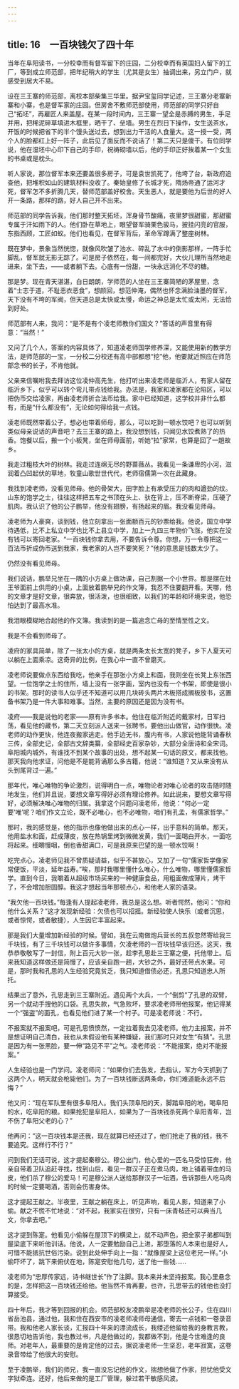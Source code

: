```yaml
---
---
---
```

title: 16　一百块钱欠了四十年
---

当年在阜阳读书，一分校幸而有督军留下的庄园，二分校幸而有英国妇人留下的工厂，等到成立师范部，把年纪稍大的学生（尤其是女生）抽调出来，另立门户，就感受到居大不易。

设在三王寨的师范部，离校本部柴集三华里。据尹宝玺同学记述，三王寨分老寨新寨和小寨，也是督军家的庄园。但房舍不敷师范部使用，师范部的同学只好自己“拓坯”，再雇匠人来盖屋。在某一段时间内，三王寨一望全是赤膊的男生，手足并用，把稀泥碎草填进木框里，晒干了、垒墙。男生在烈日下操作，女生送茶水，开饭的时候把省下的半个馒头送过去，想到出力干活的人食量大。这一授一受，两个人的脸都红上好一阵子，此后见了面反而不说话了！第二天只是傻干。有位同学说，他在湿坯中心印下自己的手印，祝祷砌墙以后，他的手印正好挨着某一个女生的书桌或是枕头。

听人家说，那位督军本来还要盖很多房子，可是袁世凯死了，他垮了台，新政府追查他，把堆积如山的建筑材料没收了。秦始皇修了长城才死，隋炀帝通了运河才死，督军怎不多折腾几天，替师范部盖好校舍。天生恶人，就是要他为后世的好人开一条路，那样的路，好人自己开不出来。

师范部的同学告诉我，他们那时整天拓坯，浑身骨节酸痛，夜里梦很甜蜜，那甜蜜专属于汗如雨下的人。他们卧在草地上，眼望督军骑栗色骏马，披挂闪亮的官服，东指西顾，工匠如蚁。他们也看见，在督军背后，革命军蹲满了整座树林。

既在梦中，景象当然恍惚，就像风吹皱了池水、碎乱了水中的倒影那样，一阵手忙脚乱，督军就无影无踪了。可是房子依然在，每一间都完好，大伙儿理所当然地走进来，坐下去，——或者躺下去。心底有一份甜，一块永远消化不尽的糖。

那是梦。现在青天湛湛，白日朗朗，学师范的人坐在三王寨简陋的茅屋里，念着“士志于道，不耻恶衣恶食”，想颜回，想范仲淹，偶然也怀念满脸油墨的督军，天下没有不垮的军阀，但天道总是太快或太慢，命运之神总是太忙或太闲，无法恰到好处。

师范部有人来，我问：“是不是有个凌老师教你们国文？”答话的声音里有得意：“当然！”

又问了几个人，答案的内容具体了，知道凌老师国学修养深，又能使用新的教学方法，是师范部的一宝，一分校二分校还有高中部都想“挖”他，他要就近照应在师范部念书的长子，不肯他就。

父亲来信嘱咐我去拜访这位凌仲高先生，他打听出来凌老师是临沂人，有家人留在临沂乡下，似乎可以转个弯儿带点钱给我。办法是，我家和凌家都在沦陷区，可以把伪币交给凌家，再由凌老师折合法币给我。家中已经知道，这学校并非什么都有，而是“什么都没有”，无论如何得给我一点钱。

凌老师既然带着公子，想必也带着师母，那么，可以吃到一顿水饺吧？也可以听到类似母亲说话的声音吧？去三王寨的路上，我没想到钱，只闻见水饺煮熟了的热香。饱餐以后，搬一个小板凳，坐在师母面前，听她“拉”家常，也算是回了一趟故乡。

我走过粗枝大叶的树林。我走过连绵无尽的野蔷薇丛。我看见一条谦卑的小河，滋润着凸凹起伏的草地，牧童山歌世世代代，老师宿儒第一次在此藏身。

我找到凌老师，没看见师母。他的骨架大，田字脸上有承受压力的肉和遒劲的纹。山东的饱学之士，往往这样把五车之书顶在头上、驮在背上，压不断脊梁，压硬了肌肉。我认识了他的公子鹏举，他没有翅膀，有扬起来的眉。我没看见师母。

凌老师为人豪爽，谈到钱，他立刻拿出一张面额百元的钞票给我。他说，国立中学待遇低，比不上私立中学也比不上县立中学，加上一九四三年物价飞涨，他实在没有钱可以寄回老家。“一百块钱你拿去用，不要告诉令尊。你想，万一令尊把这一百法币折成伪币送到我家，我老家的人岂不要笑死？”他的意思是钱数太少了。

仍然没有看见师母。

我们说话，鹏举兄坐在一隅的小方桌上做功课，自己割据一个小世界。那是摆在灶王爷面前上供用的小桌，上面放着鹏举兄的作文簿，我忍不住要翻开看。天哪，他的文章才是好文章，很奔放，很活泼，也很细致，以我们的年龄和环境来说，他恐怕达到了最高水准。

我泪眼模糊地合起他的作文簿。我读到的是一篇追念亡母的至情至性之文。

我是不会看到师母了。

凌府的家具简单，除了一张太小的方桌，就是两条太长太宽的凳子，乡下人夏天可以躺在上面乘凉。这奇异的比例，在我心中一直不曾磨灭。

凌老师说要做点东西给我吃，他亲手在那张小方桌上和面，我则坐在长凳上东张西望。一位饱学之士的住所，墙上没有一张字画，室内也没有一个书架，即使是很小的书架。那时的读书人似乎还不知道可以用几块砖头两片木板搭成搁板放书，这置备书架乃是一件大事和难事。当然，主要的原因还是因为没有书。

凌府——我是说他的老家——原有许多书本。他住在临沂附近的戴家村，日军扫荡，看见他的藏书，第二天立刻派人送来一张聘书，要他出山做官，动作很快。凌老师的动作更快，他连夜搬家逃走。他手边无书，腹内有书，人家说他能背诵春秋三传，全部史记，全部古文辞类纂，全部经史百家杂钞，大部分全唐诗和全宋词。阜阳城内城外，有谁找不到某个故事的出处，想不起某一句话的原文，都来找他。那天我向他求证，问他是不是能背诵那么多古籍，他说：“谁知道？又从来没有从头到尾背过一遍。”

那年代，唯心唯物的争论激烈，说得明白一点，唯物论者对唯心论者的攻击随时随地发生，他们并且说，要想文章写得好必须有理论修养。如此说来，要想文章写得好，必须解决唯心唯物的归属。我拿这个问题问凌老师，他说：“何必一定要‘唯’呢？咱们作文立论，既不必唯心，也不必唯物，咱们有孔孟，有儒家哲学。”

那时，我的感觉是，他的指示也像他做出来的点心一样，出乎意料的简单。那天，他用盐水和面，赶成薄皮，放在热锅里烤到微微发黄，我们一面喝白开水，一面吃将起来。细嚼慢咽，倒也香甜满口，可是我原来巴望的是一顿水饺啊！

吃完点心，凌老师见我不曾质疑请益，似乎不甚放心，又加了一句“儒家哲学像家常便饭，平淡，延年益寿。”唉，那时我哪里懂什么唯心，什么唯物，哪里懂儒家哲学。直到今日，我嚼着从超级市场买来的一种健康食品，用粗面做成薄片，烤干了，不会增加胆固醇。我这才想起当年那顿点心，和他老人家的语录。

“我欠他一百块钱。”每逢有人提起凌老师，我总是这么想。听者愕然，他问：“你和他什么关系？”这才发现新经验：欠债也可以招摇。新经验使人快乐（或者沉思，或者惊愕，或者敏捷），人生因它丰富起来。

那是我们大量增加新经验的时候。譬如，我在云南做炮兵营长的五叔忽然寄给我三千块钱，有了三千块钱可以做许多事情，欠凌老师的一百块钱早该归还。这天，我恭恭敬敬写了一封信，附上百元大钞一张，趁李孔思赴三王寨之便，托他带上。后来我知道这样做还是简慢了，应该亲自跑一趟，大钞之外，最好还带点水果。可是，那时我和孔思的人生经验究竟贫乏，我只知道借债必还，孔思只知道忠人所托。

结果出了意外，孔思走到三王寨附近。遇见两个大兵，一个“倒剪”了孔思的双臂，另一个就动手搜他的口袋。孔思失款，气急败坏，要求凌老师带他报案，他记得某一个“强盗”的面孔，也看见他们进了某一个村子。可是凌老师说：不行。

不报案就不报案吧，可是孔思愤愤然，一定拉着我去见凌老师。他力主报案，并不是想证明自己清白，我也从未假设他有某种嫌疑，我们那时只对女生“有猜”。孔思是因为有一张黑脸，要一伸“路见不平”之气。凌老师说：“不能报案，绝对不能报案。”

人生经验也是一门学问。凌老师问：“如果你们去告发，去指认，军方今天抓到了这两个人，明天就会枪毙他们。为了一百块钱断送两条命，你们难道能永远不后悔？”

他又问：“现在军队里有很多阜阳人。我们头顶阜阳的天，脚踏阜阳的地，喝阜阳的水，吃阜阳的粮。如果抢犯是阜阳人，如果为了一百块钱杀死两个阜阳青年，岂不伤了阜阳父老的心？”

他再问：“这一百块钱本是还我，现在就算已经还过了，他们抢走了我的钱，我不要追究。这样行不行？”

问到我们无话可说，这才提起秦穆公。穆公出门，他心爱的一匹名马受惊狂奔，他亲自带着卫队追赶寻找，找到山后，看见一群汉子正在煮马肉，地上铺着带血的马皮，他们杀了穆公的爱马！可是穆公派人送给那群汉子一坛酒，告诉那些人吃马肉的时候一定要喝酒，否则会伤害身体。

这才提起王献之。半夜里，王献之躺在床上，听见声响，看见人影，知道来了小偷。献之不慌不忙地说：“对不起，我家实在很穷，只有一床青毡还可以典当几文，你拿去吧。”

这才提到陈寔。他看见小偷躲在屋顶下的横梁上，就不动声色，把全家子弟都叫到屋梁底下来听他训话。他说，人一定要勉励自己上进，那堕落的人本来也是好人，可惜不能抵抗世俗污染。说到此处伸手向上一指：“就像屋梁上这位老兄一样。”小偷吓坏了，跳下来俯伏在地，陈寔安慰他几句，送了他一些钱……

凌老师为“忠厚传家远，诗书继世长”作了注脚。我本来并未坚持报案。我心里悬念的是，怎样把这一百块钱还给他。他当然不肯再要，也许，孔思带去的钱他也没打算接受。

四十年后，我才等到回报的机会。师范部校友凌鹏举是凌老师的长公子，住在四川省岳池县，通过他，我和住在西安市的凌老师凌师母通信，寄去一点钱和一卷录音带。我和他老人家长谈，汇报四十年来的漂流成长，我缕述他留给我的身教言教，很恳切地告诉他，我也教过书，凡是他做过的，我都做不到，他是今世难逢的良师。对老年人，最重要的是肯定他的过去，据说凌老师一生坚忍，老年寂寞，这卷录音带给了他很大的安慰。

至于凌鹏举，我们的师兄，我一直没忘记他的作文，揣想他做了作家，担忧他受文字狱牵连。还好，他后来做的是工厂管理，躲过若干敏感风波。